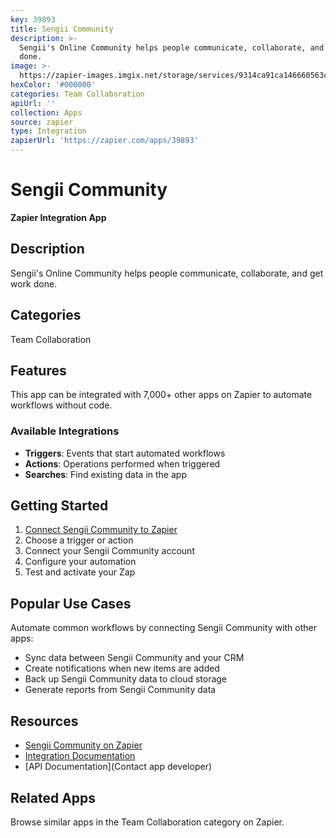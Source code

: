 ```yaml
---
key: 39893
title: Sengii Community
description: >-
  Sengii's Online Community helps people communicate, collaborate, and get work
  done.
image: >-
  https://zapier-images.imgix.net/storage/services/9314ca91ca146660563c77e6f0857499.png?auto=format%2Ccompress&ixlib=python-3.0.0&q=50
hexColor: '#000000'
categories: Team Collaboration
apiUrl: ''
collection: Apps
source: zapier
type: Integration
zapierUrl: 'https://zapier.com/apps/39893'
---
```

# Sengii Community

**Zapier Integration App**

## Description

Sengii's Online Community helps people communicate, collaborate, and get work done.

## Categories

Team Collaboration

## Features

This app can be integrated with 7,000+ other apps on Zapier to automate workflows without code.

### Available Integrations

- **Triggers**: Events that start automated workflows
- **Actions**: Operations performed when triggered
- **Searches**: Find existing data in the app

## Getting Started

1. [Connect Sengii Community to Zapier](https://zapier.com/apps/39893)
2. Choose a trigger or action
3. Connect your Sengii Community account
4. Configure your automation
5. Test and activate your Zap

## Popular Use Cases

Automate common workflows by connecting Sengii Community with other apps:

- Sync data between Sengii Community and your CRM
- Create notifications when new items are added
- Back up Sengii Community data to cloud storage
- Generate reports from Sengii Community data

## Resources

- [Sengii Community on Zapier](https://zapier.com/apps/39893)
- [Integration Documentation](https://zapier.com/apps/39893/integrations)
- [API Documentation](Contact app developer)

## Related Apps

Browse similar apps in the Team Collaboration category on Zapier.
